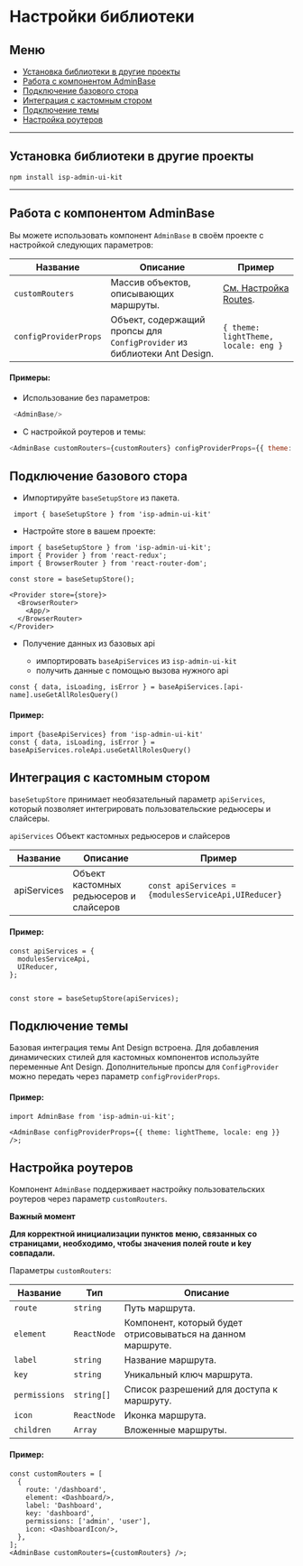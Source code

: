 
<Meta title="Настройка" />

# Настройки библиотеки

## Меню

- [Установка библиотеки в другие проекты](#установка-библиотеки-в-другие-проекты)
- [Работа с компонентом AdminBase](#работа-с-компонентом-AdminBase)
- [Подключение базового стора](#подключение-базового-стора)
- [Интеграция с кастомным стором](#интгерация-с-кастомным-стором)
- [Подключение темы](#подключение-темы)
- [Настройка роутеров](#настройка-роутеров)

---

## Установка библиотеки в другие проекты
```npm install isp-admin-ui-kit```

---

## Работа с компонентом AdminBase

Вы можете использовать компонент `AdminBase` в своём проекте с настройкой следующих параметров:

| Название              | Описание                                                                 | Пример                               |
|-----------------------|--------------------------------------------------------------------------|--------------------------------------|
| `customRouters`       | Массив объектов, описывающих маршруты.                                   | [См. Настройка Routes](#настройка-роутеров).                     |
| `configProviderProps` | Объект, содержащий пропсы для `ConfigProvider` из библиотеки Ant Design. | `{ theme: lightTheme, locale: eng }` |

#### Примеры:

- Использование без параметров:

```js
 <AdminBase/>
```

- С настройкой роутеров и темы:

```js
<AdminBase customRouters={customRouters} configProviderProps={{ theme: lightTheme, locale: ru }}/>;
```


## Подключение базового стора
- Импортируйте `baseSetupStore` из пакета.

``` import { baseSetupStore } from 'isp-admin-ui-kit'```

- Настройте store в вашем проекте:

```tsx
import { baseSetupStore } from 'isp-admin-ui-kit';
import { Provider } from 'react-redux';
import { BrowserRouter } from 'react-router-dom';

const store = baseSetupStore();

<Provider store={store}>
  <BrowserRouter>
    <App/>
  </BrowserRouter>
</Provider>
```

- Получение данных из базовых api

  - импортировать `baseApiServices` из `isp-admin-ui-kit`
  - получить данные с помощью вызова нужного api
```tsx
const { data, isLoading, isError } = baseApiServices.[api-name].useGetAllRolesQuery()

```
#### Пример:

```tsx
import {baseApiServices} from 'isp-admin-ui-kit'
const { data, isLoading, isError } = baseApiServices.roleApi.useGetAllRolesQuery()
```

## Интеграция с кастомным стором
```baseSetupStore``` принимает необязательный параметр ```apiServices```, который позволяет интегрировать пользовательские редьюсеры и слайсеры.

```apiServices```	Объект кастомных редьюсеров и слайсеров

| Название    | Описание                                | Пример                                                           |
|-------------|-----------------------------------------|------------------------------------------------------------------|
| apiServices | Объект кастомных редьюсеров и слайсеров | ```const apiServices = {modulesServiceApi,UIReducer}``` |

#### Пример:

```tsx
const apiServices = {
  modulesServiceApi,
  UIReducer,
};


const store = baseSetupStore(apiServices);
```

## Подключение темы

Базовая интеграция темы Ant Design встроена. Для добавления динамических стилей для кастомных компонентов используйте переменные Ant Design.
Дополнительные пропсы для ```ConfigProvider``` можно передать через параметр ```configProviderProps```.

#### Пример:

```tsx
import AdminBase from 'isp-admin-ui-kit';

<AdminBase configProviderProps={{ theme: lightTheme, locale: eng }} />;
```

## Настройка роутеров

Компонент `AdminBase` поддерживает настройку пользовательских роутеров через параметр `customRouters`.

**Важный момент**

**Для корректной инициализации пунктов меню, связанных со страницами, необходимо, чтобы значения полей route и key совпадали.**


Параметры `customRouters`:

| Название      | Тип         | Описание                                                    |
|---------------|-------------|-------------------------------------------------------------|
| `route`        | `string`    | Путь маршрута.                                              |
| `element`     | `ReactNode` | Компонент, который будет отрисовываться на данном маршруте. |
| `label`       | `string`    | Название маршрута.                                          |
| `key`         | `string`    | Уникальный ключ маршрута.                                   |
| `permissions` | `string[]`  | Список разрешений для доступа к маршруту.                   |
| `icon`        | `ReactNode` | Иконка маршрута.                                            |
| `children`    | `Array`     | Вложенные маршруты.                                         |

#### Пример:

```tsx
const customRouters = [
  {
    route: '/dashboard',
    element: <Dashboard/>,
    label: 'Dashboard',
    key: 'dashboard',
    permissions: ['admin', 'user'],
    icon: <DashboardIcon/>,
  },
];
<AdminBase customRouters={customRouters} />;
```
